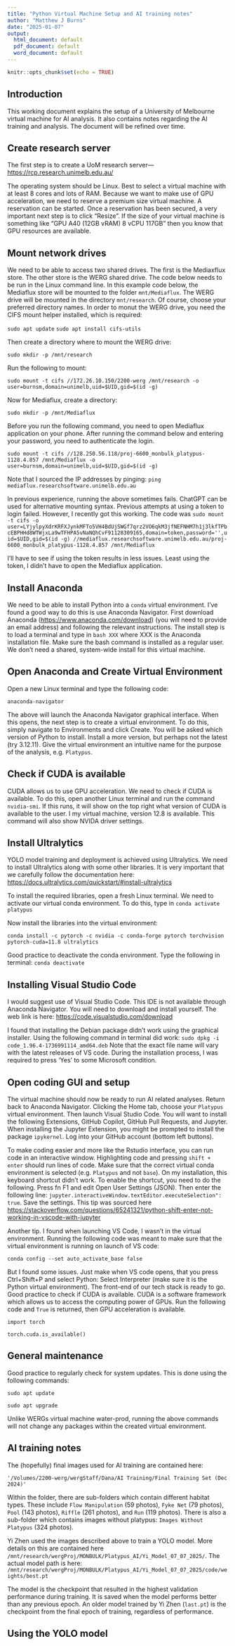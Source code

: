 ```yaml
---
title: "Python Virtual Machine Setup and AI training notes"
author: "Matthew J Burns"
date: "2025-01-07"
output:
  html_document: default
  pdf_document: default
  word_document: default
---
```


```r
knitr::opts_chunk$set(echo = TRUE)
```

## Introduction

This working document explains the setup of a University of Melbourne virtual machine for AI analysis. It also contains notes regarding the AI training and analysis. The document will be refined over time.

## Create research server

The first step is to create a UoM research server---<https://rcp.research.unimelb.edu.au/>

The operating system should be Linux. Best to select a virtual machine with at least 8 cores and lots of RAM. Because we want to make use of GPU acceleration, we need to reserve a premium size virtual machine. A reservation can be started. Once a reservation has been secured, a very important next step is to click "Resize". If the size of your virtual machine is something like "GPU A40 (12GB vRAM) 8 vCPU 117GB" then you know that GPU resources are available.

## Mount network drives

We need to be able to access two shared drives. The first is the Mediaxflux store. The other store is the WERG shared drive. The code below needs to be run in the Linux command line. In this example code below, the Mediaflux store will be mounted to the folder `mnt/Mediaflux`. The WERG drive will be mounted in the directory `mnt/research`. Of course, choose your preferred directory names. In order to monut the WERG drive, you need the CIFS mount helper installed, which is required:

`sudo apt update`
`sudo apt install cifs-utils`

Then create a directory where to mount the WERG drive:

`sudo mkdir -p /mnt/research`

Run the following to mount:

`sudo mount -t cifs //172.26.10.150/2200-werg /mnt/research -o user=burnsm,domain=unimelb,uid=$UID,gid=$(id -g)`

Now for Mediaflux, create a directory:

`sudo mkdir -p /mnt/Mediaflux`

Before you run the following command, you need to open Mediaflux application on your phone. After running the command below and entering your password, you need to authenticate the login.

`sudo mount -t cifs //128.250.56.118/proj-6600_monbulk_platypus-1128.4.857 /mnt/Mediaflux -o user=burnsm,domain=unimelb,uid=$UID,gid=$(id -g)`

Note that I sourced the IP addresses by pinging: `ping mediaflux.researchsoftware.unimelb.edu.au`

In previous experience, running the above sometimes fails. ChatGPT can be used for alternative mounting syntax. Previous attempts at using a token to login failed. However, I recently got this working. The code was `sudo mount -t cifs -o user=LYjylpyXdrKRFXJynkMFTo5VH4BdUjSWGf7qrz2VO6qkM3jfNEFNHM7h1j3lkfTPbcEBPHHd8WTWjxLa9wTFHPA5vNaNQhCvF91128309165,domain=token,password='',uid=$UID,gid=$(id -g) //mediaflux.researchsoftware.unimelb.edu.au/proj-6600_monbulk_platypus-1128.4.857 /mnt/Mediaflux`

I'll have to see if using the token results in less issues. Least using the token, I didn't have to open the Mediaflux application.

## Install Anaconda

We need to be able to install Python into a `conda` virtual environment. I've found a good way to do this is use Anaconda Navigator. First download Anaconda (<https://www.anaconda.com/download>) (you will need to provide an email address) and following the relevant instructions. The install step is to load a terminal and type in `bash XXX` where XXX is the Anaconda installation file. Make sure the bash command is installed as a regular user. We don't need a shared, system-wide install for this virtual machine.

## Open Anaconda and Create Virtual Environment

Open a new Linux terminal and type the following code:

`anaconda-navigator`

The above will launch the Anaconda Navigator graphical interface. When this opens, the next step is to create a virtual environment. To do this, simply navigate to Environments and click Create. You will be asked which version of Python to install. Install a more version, but perhaps not the latest (try 3.12.11). Give the virtual environment an intuitive name for the purpose of the analysis, e.g. `Platypus`.

## Check if CUDA is available

CUDA allows us to use GPU acceleration. We need to check if CUDA is available. To do this, open another Linux terminal and run the command `nvidia-smi`. If this runs, it will show on the top right what version of CUDA is available to the user. I my virtual machine, version 12.8 is available. This command will also show NVIDA driver settings.

## Install Ultralytics

YOLO model training and deployment is achieved using Ultralytics. We need to install Ultralytics along with some other libraries. It is very important that we carefully follow the documentation here: <https://docs.ultralytics.com/quickstart/#install-ultralytics>

To install the required libraries, open a fresh Linux terminal. We need to activate our virtual conda environment. To do this, type in `conda activate platypus`

Now install the libraries into the virtual environment:

`conda install -c pytorch -c nvidia -c conda-forge pytorch torchvision pytorch-cuda=11.8 ultralytics`

Good practice to deactivate the conda environment. Type the following in terminal: `conda deactivate`

## Installing Visual Studio Code

I would suggest use of Visual Studio Code. This IDE is not available through Anaconda Navigator. You will need to download and install yourself. The web link is here: <https://code.visualstudio.com/download>

I found that installing the Debian package didn't work using the graphical installer. Using the following command in terminal did work: `sudo dpkg -i code_1.96.4-1736991114_amd64.deb`
Note that the exact file name will vary with the latest releases of VS code. During the installation process, I was required to press 'Yes' to some Microsoft condition.

## Open coding GUI and setup

The virtual machine should now be ready to run AI related analyses. Return back to Anaconda Navigator. Clicking the Home tab, choose your `Platypus` virtual environment. Then launch Visual Studio Code. You will want to install the following Extensions, GitHub Copilot, GitHub Pull Requests, and Jupyter. When installing the Jupyter Extension, you might be prompted to install the package `ipykernel`. Log into your GitHub account (bottom left buttons).

To make coding easier and more like the Rstudio interface, you can run code in an interactive window. Highlighting code and pressing `shift + enter` should run lines of code. Make sure that the correct virtual conda environment is selected (e.g. `Platypus` and not `base`). On my installation, this keyboard shortcut didn't work. To enable the shortcut, you need to do the following. Press fn F1 and edit Open User Settings (JSON). Then enter the following line: `jupyter.interactiveWindow.textEditor.executeSelection": true`. Save the settings. This tip was sourced here <https://stackoverflow.com/questions/65241321/python-shift-enter-not-working-in-vscode-with-jupyter>

Another tip. I found when launching VS Code, I wasn't in the virtual environment. Running the following code was meant to make sure that the virtual environment is running on launch of VS code:

`conda config --set auto_activate_base false`

But I found some issues. Just make when VS code opens, that you press Ctrl+Shift+P and select Python: Select Interpreter (make sure it is the Python virtual environment). The front-end of our tech stack is ready to go. Good practice to check if CUDA is available. CUDA is a software framework which allows us to access the computing power of GPUs. Run the following code and `True` is returned, then GPU acceleration is available.

`import torch`

`torch.cuda.is_available()`

## General maintenance

Good practice to regularly check for system updates. This is done using the following commands:

`sudo apt update`

`sudo apt upgrade`

Unlike WERGs virtual machine water-prod, running the above commands will not change any packages within the created virtual environment.

## AI training notes

The (hopefully) final images used for AI training are contained here:

`'/Volumes/2200-werg/wergStaff/Dana/AI Training/Final Training Set (Dec 2024)'`

Within the folder, there are sub-folders which contain different habitat types. These include `Flow Manipulation` (59 photos), `Fyke Net` (79 photos), `Pool` (143 photos), `Riffle` (261 photos), and `Run` (119 photos). There is also a sub-folder which contains images without platypus: `Images Without Platypus` (324 photos).

Yi Zhen used the images described above to train a YOLO model. More details on this are contained here `/mnt/research/wergProj/MONBULK/Platypus_AI/Yi_Model_07_07_2025/`.
The actual model path is here: `/mnt/research/wergProj/MONBULK/Platypus_AI/Yi_Model_07_07_2025/code/weights/best.pt`

The model is the checkpoint that resulted in the highest validation performance during training. It is saved when the model performs better than any previous epoch. An older model trained by Yi Zhen (`last.pt`) is the checkpoint from the final epoch of training, regardless of performance.





## Using the YOLO model
